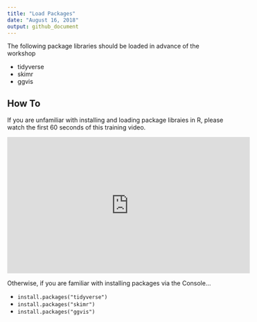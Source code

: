 ```yaml
---
title: "Load Packages"
date: "August 16, 2018"
output: github_document
---
```


The following package libraries should be loaded in advance of the workshop

- tidyverse
- skimr
- ggvis

## How To

If you are unfamiliar with installing and loading package libraies in R, please watch the first 60 seconds of this training video.

<iframe width="560" height="315" src="https://www.youtube.com/embed/u1r5XTqrCTQ" frameborder="0" allow="autoplay; encrypted-media" allowfullscreen></iframe>

Otherwise, if you are familiar with installing packages via the Console...

- `install.packages("tidyverse")`
- `install.packages("skimr")`
- `install.packages("ggvis")`